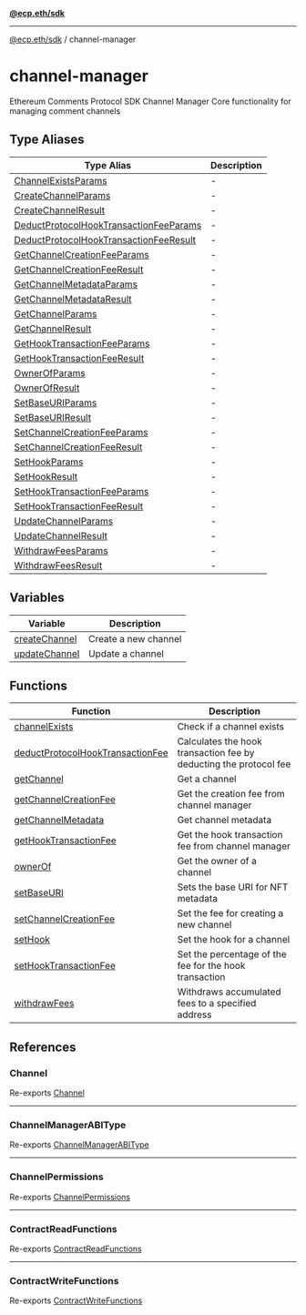 [**@ecp.eth/sdk**](../index.mdx)

***

[@ecp.eth/sdk](/sdk-reference/index.mdx) / channel-manager

# channel-manager

Ethereum Comments Protocol SDK Channel Manager
Core functionality for managing comment channels

## Type Aliases

| Type Alias | Description |
| ------ | ------ |
| [ChannelExistsParams](/sdk-reference/channel-manager/type-aliases/ChannelExistsParams.mdx) | - |
| [CreateChannelParams](/sdk-reference/channel-manager/type-aliases/CreateChannelParams.mdx) | - |
| [CreateChannelResult](/sdk-reference/channel-manager/type-aliases/CreateChannelResult.mdx) | - |
| [DeductProtocolHookTransactionFeeParams](/sdk-reference/channel-manager/type-aliases/DeductProtocolHookTransactionFeeParams.mdx) | - |
| [DeductProtocolHookTransactionFeeResult](/sdk-reference/channel-manager/type-aliases/DeductProtocolHookTransactionFeeResult.mdx) | - |
| [GetChannelCreationFeeParams](/sdk-reference/channel-manager/type-aliases/GetChannelCreationFeeParams.mdx) | - |
| [GetChannelCreationFeeResult](/sdk-reference/channel-manager/type-aliases/GetChannelCreationFeeResult.mdx) | - |
| [GetChannelMetadataParams](/sdk-reference/channel-manager/type-aliases/GetChannelMetadataParams.mdx) | - |
| [GetChannelMetadataResult](/sdk-reference/channel-manager/type-aliases/GetChannelMetadataResult.mdx) | - |
| [GetChannelParams](/sdk-reference/channel-manager/type-aliases/GetChannelParams.mdx) | - |
| [GetChannelResult](/sdk-reference/channel-manager/type-aliases/GetChannelResult.mdx) | - |
| [GetHookTransactionFeeParams](/sdk-reference/channel-manager/type-aliases/GetHookTransactionFeeParams.mdx) | - |
| [GetHookTransactionFeeResult](/sdk-reference/channel-manager/type-aliases/GetHookTransactionFeeResult.mdx) | - |
| [OwnerOfParams](/sdk-reference/channel-manager/type-aliases/OwnerOfParams.mdx) | - |
| [OwnerOfResult](/sdk-reference/channel-manager/type-aliases/OwnerOfResult.mdx) | - |
| [SetBaseURIParams](/sdk-reference/channel-manager/type-aliases/SetBaseURIParams.mdx) | - |
| [SetBaseURIResult](/sdk-reference/channel-manager/type-aliases/SetBaseURIResult.mdx) | - |
| [SetChannelCreationFeeParams](/sdk-reference/channel-manager/type-aliases/SetChannelCreationFeeParams.mdx) | - |
| [SetChannelCreationFeeResult](/sdk-reference/channel-manager/type-aliases/SetChannelCreationFeeResult.mdx) | - |
| [SetHookParams](/sdk-reference/channel-manager/type-aliases/SetHookParams.mdx) | - |
| [SetHookResult](/sdk-reference/channel-manager/type-aliases/SetHookResult.mdx) | - |
| [SetHookTransactionFeeParams](/sdk-reference/channel-manager/type-aliases/SetHookTransactionFeeParams.mdx) | - |
| [SetHookTransactionFeeResult](/sdk-reference/channel-manager/type-aliases/SetHookTransactionFeeResult.mdx) | - |
| [UpdateChannelParams](/sdk-reference/channel-manager/type-aliases/UpdateChannelParams.mdx) | - |
| [UpdateChannelResult](/sdk-reference/channel-manager/type-aliases/UpdateChannelResult.mdx) | - |
| [WithdrawFeesParams](/sdk-reference/channel-manager/type-aliases/WithdrawFeesParams.mdx) | - |
| [WithdrawFeesResult](/sdk-reference/channel-manager/type-aliases/WithdrawFeesResult.mdx) | - |

## Variables

| Variable | Description |
| ------ | ------ |
| [createChannel](/sdk-reference/channel-manager/variables/createChannel.mdx) | Create a new channel |
| [updateChannel](/sdk-reference/channel-manager/variables/updateChannel.mdx) | Update a channel |

## Functions

| Function | Description |
| ------ | ------ |
| [channelExists](/sdk-reference/channel-manager/functions/channelExists.mdx) | Check if a channel exists |
| [deductProtocolHookTransactionFee](/sdk-reference/channel-manager/functions/deductProtocolHookTransactionFee.mdx) | Calculates the hook transaction fee by deducting the protocol fee |
| [getChannel](/sdk-reference/channel-manager/functions/getChannel.mdx) | Get a channel |
| [getChannelCreationFee](/sdk-reference/channel-manager/functions/getChannelCreationFee.mdx) | Get the creation fee from channel manager |
| [getChannelMetadata](/sdk-reference/channel-manager/functions/getChannelMetadata.mdx) | Get channel metadata |
| [getHookTransactionFee](/sdk-reference/channel-manager/functions/getHookTransactionFee.mdx) | Get the hook transaction fee from channel manager |
| [ownerOf](/sdk-reference/channel-manager/functions/ownerOf.mdx) | Get the owner of a channel |
| [setBaseURI](/sdk-reference/channel-manager/functions/setBaseURI.mdx) | Sets the base URI for NFT metadata |
| [setChannelCreationFee](/sdk-reference/channel-manager/functions/setChannelCreationFee.mdx) | Set the fee for creating a new channel |
| [setHook](/sdk-reference/channel-manager/functions/setHook.mdx) | Set the hook for a channel |
| [setHookTransactionFee](/sdk-reference/channel-manager/functions/setHookTransactionFee.mdx) | Set the percentage of the fee for the hook transaction |
| [withdrawFees](/sdk-reference/channel-manager/functions/withdrawFees.mdx) | Withdraws accumulated fees to a specified address |

## References

### Channel

Re-exports [Channel](/sdk-reference/channel-manager/types/type-aliases/Channel.mdx)

***

### ChannelManagerABIType

Re-exports [ChannelManagerABIType](/sdk-reference/channel-manager/types/type-aliases/ChannelManagerABIType.mdx)

***

### ChannelPermissions

Re-exports [ChannelPermissions](/sdk-reference/channel-manager/types/type-aliases/ChannelPermissions.mdx)

***

### ContractReadFunctions

Re-exports [ContractReadFunctions](/sdk-reference/channel-manager/types/type-aliases/ContractReadFunctions.mdx)

***

### ContractWriteFunctions

Re-exports [ContractWriteFunctions](/sdk-reference/channel-manager/types/type-aliases/ContractWriteFunctions.mdx)
